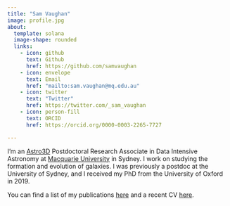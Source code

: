 ```yaml
---
title: "Sam Vaughan"
image: profile.jpg
about:
  template: solana
  image-shape: rounded
  links:
    - icon: github
      text: Github
      href: https://github.com/samvaughan
    - icon: envelope
      text: Email
      href: "mailto:sam.vaughan@mq.edu.au"
    - icon: twitter
      text: "Twitter"
      href: https://twitter.com/_sam_vaughan
    - icon: person-fill
      text: ORCID
      href: https://orcid.org/0000-0003-2265-7727 

---
```


I'm an [Astro3D](https://astro3d.org.au/) Postdoctoral Research Associate in Data Intensive Astronomy at [Macquarie University](https://www.mq.edu.au/research/research-centres-groups-and-facilities/secure-planet/centres/research-centre-for-astronomy-astrophysics-and-astrophotonics) in Sydney. I work on studying the formation and evolution of galaxies. I was previously a postdoc at the University of Sydney, and I received my PhD from the University of Oxford in 2019.

You can find a list of my publications [here](https://ui.adsabs.harvard.edu/#search/q=orcid%3A0000-0003-2265-7727&sort=date+desc) and a recent CV [here](cv.pdf).
